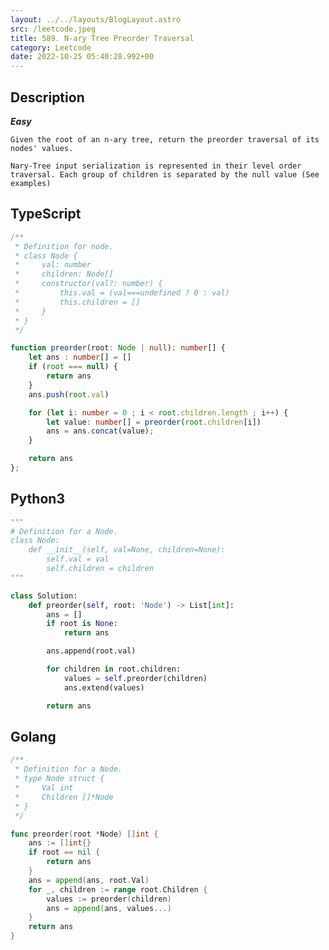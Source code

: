```yaml
---
layout: ../../layouts/BlogLayout.astro 
src: /leetcode.jpeg
title: 589. N-ary Tree Preorder Traversal
category: Leetcode 
date: 2022-10-25 05:40:28.992+00 
---
```



## Description

***Easy***
```
Given the root of an n-ary tree, return the preorder traversal of its nodes' values.

Nary-Tree input serialization is represented in their level order traversal. Each group of children is separated by the null value (See examples)
```

## TypeScript

```typescript
/**
 * Definition for node.
 * class Node {
 *     val: number
 *     children: Node[]
 *     constructor(val?: number) {
 *         this.val = (val===undefined ? 0 : val)
 *         this.children = []
 *     }
 * }
 */

function preorder(root: Node | null): number[] {
    let ans : number[] = []
    if (root === null) {
        return ans
    }
    ans.push(root.val)

    for (let i: number = 0 ; i < root.children.length ; i++) {
        let value: number[] = preorder(root.children[i])
        ans = ans.concat(value);
    }

    return ans
};
```

## Python3
```python
"""
# Definition for a Node.
class Node:
    def __init__(self, val=None, children=None):
        self.val = val
        self.children = children
"""

class Solution:
    def preorder(self, root: 'Node') -> List[int]:
        ans = []
        if root is None:
            return ans 

        ans.append(root.val)

        for children in root.children:
            values = self.preorder(children)
            ans.extend(values)

        return ans
```

## Golang 
```go
/**
 * Definition for a Node.
 * type Node struct {
 *     Val int
 *     Children []*Node
 * }
 */

func preorder(root *Node) []int {
    ans := []int{}
    if root == nil {
        return ans
    }
    ans = append(ans, root.Val)
    for _, children := range root.Children {
        values := preorder(children)
        ans = append(ans, values...)
    }
    return ans
}
```

